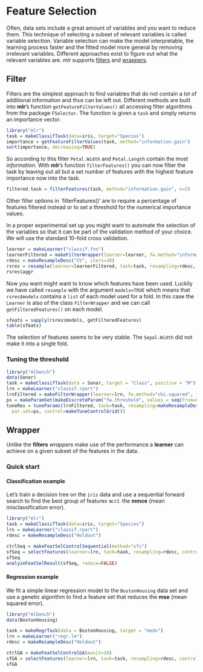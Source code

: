 Feature Selection
==================

Often, data sets include a great amount of variables and you want to reduce them.
This technique of selecting a subset of relevant variables is called variable selection.
Variable selection can make the model interpretable, the learning process faster and the fitted model
more general by removing irrelevant variables.
Different approaches exist to figure out what the relevant variables are.
*mlr* supports [filters](#Filter) and [wrappers](#Wrapper).

Filter
------

Filters are the simplest approach to find variables that do not contain a lot of additional information
and thus can be left out.
Different methods are built into **mlr**'s function `getFeatureFilterValues()` all accessing filter
algorithms from the package `FSelector`.
The function is given a `task` and simply returns an importance vector.
```r
library("mlr")
task = makeClassifTask(data=iris, target="Species")
importance = getFeatureFilterValues(task, method="information.gain")
sort(importance, decreasing=TRUE)
```
So according to this filter `Petal.Width` and `Petal.Length` contain the most *information*.
With **mlr**'s function `filterFeatures()` you can now filter the task by leaving out all
but a set number of features with the highest feature importance now into the task.
```r
filtered.task = filterFeatures(task, method="information.gain", n=2)
```
Other filter options in `filterFeatures()' are to require a percentage of features filtered instead or
to set a threshold for the numerical importance values.

In a proper experimental set up you might want to automate the selection of the variables so that
it can be part of the validation method of your choice.
We will use the standard 10-fold cross validation.
```r
learner = makeLearner("classif.fnn")
learnerFiltered = makeFilterWrapper(learner=learner, fw.method="information.gain", fw.percentage=0.7)
rdesc = makeResampleDesc("CV", iters=10)
rsres = resample(learner=learnerFiltered, task=task, resampling=rdesc, show.info=FALSE, models=TRUE)
rsres$aggr
```
Now you want might want to know which features have been used.
Luckily we have called `resample` with the argument `models=TRUE` which means that
`rsres$models` contains a `list` of each model used for a fold.
In this case the `Learner` is also of the class `FilterWrapper` and we can call
`getFilteredFeatures()` on each model.
```r
sfeats = sapply(rsres$models, getFilteredFeatures)
table(sfeats)
```
The selection of features seems to be very stable.
The `Sepal.Width` did not make it into a single fold.

### Tuning the threshold
```r
library("mlbench")
data(Sonar)
task = makeClassifTask(data = Sonar, target = "Class", positive = "M")
lrn = makeLearner("classif.rpart")
lrnFiltered = makeFilterWrapper(learner=lrn, fw.method="chi.squared", fw.threshold=0)
ps = makeParamSet(makeDiscreteParam("fw.threshold", values = seq(from=0.2, 0.4, by=0.05)))
tuneRes = tuneParams(lrnFiltered, task=task, resampling=makeResampleDesc("CV", iters=5),
  par.set=ps, control=makeTuneControlGrid())
```

Wrapper
-------

Unlike the **filters** *wrappers* make use of the performance a **learner** can achieve on a given
subset of the features in the data.

### Quick start

#### Classification example

Let's train a decision tree on the ``iris`` data and use a sequential forward search to find the
best group of features w.r.t. the **mmce** (mean misclassification error).

```r
library("mlr")
task = makeClassifTask(data=iris, target="Species")
lrn = makeLearner("classif.rpart")
rdesc = makeResampleDesc("Holdout")

ctrlSeq = makeFeatSelControlSequential(method="sfs")
sfSeq = selectFeatures(learner=lrn, task=task, resampling=rdesc, control=ctrlSeq)
sfSeq
analyzeFeatSelResult(sfSeq, reduce=FALSE)
```


#### Regression example

We fit a simple linear regression model to the ``BostonHousing`` data set and use a
genetic algorithm to find a feature set that reduces the **mse** (mean squared error).

```r
library("mlbench")
data(BostonHousing)

task = makeRegrTask(data = BostonHousing, target = "medv")
lrn = makeLearner("regr.lm")
rdesc = makeResampleDesc("Holdout")

ctrlGA = makeFeatSelControlGA(maxit=10)
sfGA = selectFeatures(learner=lrn, task=task, resampling=rdesc, control=ctrlGA, show.info=FALSE)
sfGA
```

